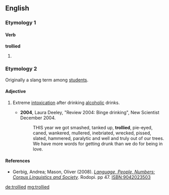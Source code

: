 ==English==

===Etymology 1===

====Verb====
'''trollied'''

# {{en-past of|trolley}}

===Etymology 2===
Originally a slang term among [[student]]s.

====Adjective====
{{en-adj}}

# {{context|slang|lang=en}} Extreme [[intoxication]] after drinking [[alcoholic]] drinks.
#* '''2004''', Laura Deeley, "Review 2004: Binge drinking", New Scientist December 2004.
#*: THIS year we got smashed, tanked up, '''trollied''', pie-eyed, caned, wankered, mullered, inebriated, wrecked, pissed, slated, hammered, paralytic and well and truly out of our trees. We have more words for getting drunk than we do for being in love.

====References====
* Gerbig, Andrea; Mason, Oliver (2008). [http://books.google.co.uk/books?id=EcLYhIcYX3AC&pg=PA47&dq=trollied&sig=ACfU3U1hab7aPueL51rVqwbsF2GScfcOmQ ''Language, People, Numbers: Corpus Linguistics and Society'']. Rodopi. pp 47. ISBN:9042023503

[[de:trollied]]
[[mg:trollied]]